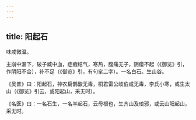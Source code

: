 ```yaml
---
---
---
```

title: 阳起石
---



味咸微温。

主崩中漏下，破子臧中血，症瘕结气，寒热，腹痛无子，阴痿不起（《御览》引，作阴阳不合），补不足（《御览》引，有句挛二字）。一名白石。生山谷。

《吴普》曰：阳起石，神农扁鹊酸无毒，桐君雷公岐伯咸无毒，李氏小寒，或生太山（《御览》引云，或阳起山，采无时）。

《名医》曰：一名石生，一名羊起石，云母根也，生齐山及琅邪，或云山阳起山，采无时。